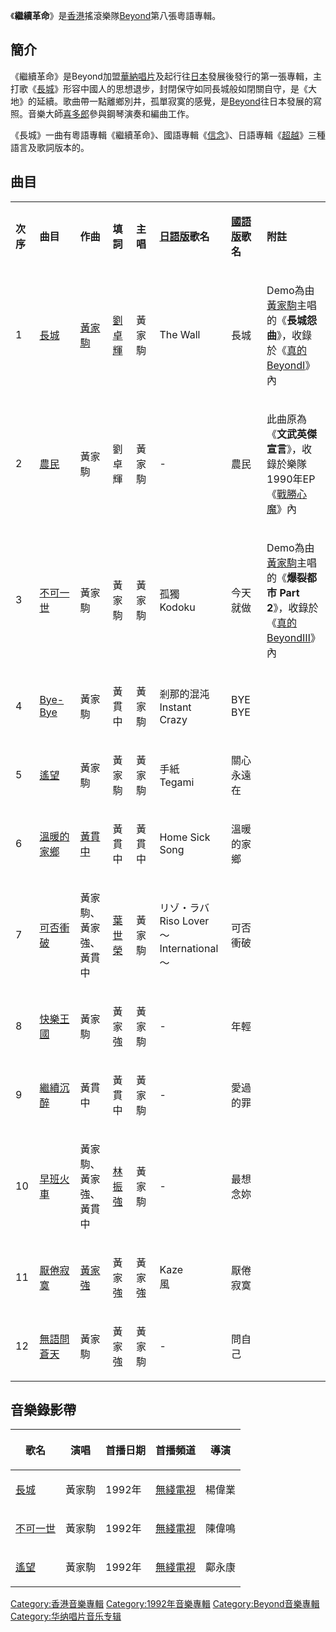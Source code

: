 {{not|繼續革命論}}
{{Unreferenced |time=2008-10-19T05:26:49+00:00 }}
{{noteTA
|1=zh-cn:吉他; zh-tw:吉他; zh-hk:結他;
|2=zh-cn:贝斯; zh-tw:貝斯; zh-hk:低音結他;
|3=zh-cn:电贝斯; zh-tw:電貝斯; zh-hk:低音結他;
|4=zh-cn:贝斯吉他; zh-tw:貝斯吉他; zh-hk:低音結他;
|5=zh-cn:低音吉他; zh-tw:低音吉他; zh-hk:低音結他;
}}

{{Infobox Album | <!-- See Wikipedia:WikiProject_Albums -->
| Name        = 繼續革命 
| Type        = [[專輯|專輯]]
| Artist      = [[Beyond|Beyond]]
| Cover       = cdcover9.jpg
| Released    = {{Start date and age|1992|7|10}}
| Recorded    = 1992年
| Genre       = [[搖滾|搖滾]]、[[粵語流行音樂|粵語流行音樂]]
| Length      =  
| Label       = [[華納唱片|華納唱片]]
| Producer    = [[Beyond|Beyond]]、[[梁邦彥|梁邦彥]]
| Reviews     = 
| Last album  = [[猶豫|猶豫]]<br/>（1991年9月6日）
| This album  = '''繼續革命'''<br/>（1992年7月10日）
| Next album  = [[樂與怒|樂與怒]]<br/>（1993年5月14日）
}}

《'''繼續革命'''》是[[香港|香港]]搖滾樂隊[[Beyond|Beyond]]第八張粵語專輯。

==簡介==
《繼續革命》是Beyond加盟[[華納唱片|華納唱片]]及起行往[[日本|日本]]發展後發行的第一張專輯，主打歌《[[長城_(Beyond)|長城]]》形容中國人的思想退步，封閉保守如同長城般如閉關自守，是《大地》的延續。歌曲帶一點離鄉別井，孤單寂寞的感覺，是[[Beyond|Beyond]]往日本發展的寫照。音樂大師[[喜多郎|喜多郎]]參與鋼琴演奏和編曲工作。

《長城》一曲有粵語專輯《繼續革命》、國語專輯《[[信念_(Beyond)|信念]]》、日語專輯《[[超越|超越]]》三種語言及歌詞版本的。

==曲目==
{| class="wikitable" cellpadding="1"
|-style="background:dodgerblue; color:white" align="center"
|width="40"| '''次序''' || width="160"| '''曲目''' ||width="80"| '''作曲''' ||  width="80"| '''填詞''' || width="80"| '''主唱''' || width="150"| '''[[超越_(專輯)|日語版]]歌名''' || width="150"| '''[[信念_(Beyond)|國語版]]歌名''' || '''附註'''
|-
| 1 || [[長城_(Beyond)|長城]] || [[黃家駒|黃家駒]] || [[劉卓輝|劉卓輝]] || 黃家駒 || The Wall || 長城 || Demo為由[[黃家駒|黃家駒]]主唱的《'''長城怨曲'''》，收錄於《[[真的BeyondⅠ|真的BeyondⅠ]]》內
|-
| 2 || [[農民_(歌曲)|農民]] || 黃家駒 || 劉卓輝 || 黃家駒 || - || 農民 || 此曲原為《'''文武英傑宣言'''》，收錄於樂隊1990年EP《[[戰勝心魔|戰勝心魔]]》內
|-
| 3 || [[不可一世|不可一世]] || 黃家駒 || 黃家駒 || 黃家駒 ||孤獨<br>Kodoku|| 今天就做 || Demo為由[[黃家駒|黃家駒]]主唱的《'''爆裂都市 Part 2'''》，收錄於《[[真的BeyondⅢ|真的BeyondⅢ]]》內
|-
| 4 || [[Bye-Bye|Bye-Bye]] || 黃家駒 || 黃貫中 || 黃家駒 || 剎那的混沌<br>Instant Crazy || BYE BYE || 
|-
| 5 || [[遙望|遙望]] || 黃家駒 || 黃家駒 || 黃家駒 || 手紙<br>Tegami || 關心永遠在 || 
|-
| 6 || [[溫暖的家鄉|溫暖的家鄉]] || [[黃貫中|黃貫中]] ||  黃貫中 || 黃貫中 || Home Sick Song || 溫暖的家鄉 || 
|-
| 7 || [[可否衝破|可否衝破]] || 黃家駒、<br>黃家強、<br>黃貫中 || [[葉世榮|葉世榮]] || 黃家駒 || リゾ・ラバ<br> Riso Lover ～International～ || 可否衝破 || 
|-
| 8 || [[快樂王國|快樂王國]] || 黃家駒 || 黃家強 || 黃家駒 || - || 年輕 || 
|-
| 9 || [[繼續沉醉|繼續沉醉]] || 黃貫中 || 黃貫中 || 黃家駒 || - || 愛過的罪 || 
|-
| 10 || [[早班火車|早班火車]]|| 黃家駒、<br>黃家強、<br>黃貫中  || [[林振強|林振強]] || 黃家駒 || - || 最想念妳 || 
|-
| 11 || [[厭倦寂寞|厭倦寂寞]] || [[黃家強|黃家強]] || 黃家強 || 黃家強 || Kaze<br> 風 || 厭倦寂寞 || 
|-
| 12 || [[無語問蒼天|無語問蒼天]]|| 黃家駒 || 黃家強 || 黃家駒 || - || 問自己 ||                                                                                                                            
|}

== 音樂錄影帶 ==
{| class="wikitable"
! 歌名 !! 演唱 !! 首播日期 !! 首播頻道 !! 導演 
|-
|[http://www.youtube.com/watch?v=0jGZe_D7O68 長城] {{Wayback|url=http://www.youtube.com/watch?v=0jGZe_D7O68 |date=20200420062954 }} ||黃家駒||1992年||[[電視廣播有限公司|無綫電視]]||楊偉業
|-
|[http://www.youtube.com/watch?v=vMn9zkGW_7o 不可一世] {{Wayback|url=http://www.youtube.com/watch?v=vMn9zkGW_7o |date=20200420063000 }} ||黃家駒||1992年||[[電視廣播有限公司|無綫電視]]||陳偉鳴
|-
|[http://www.youtube.com/watch?v=pzMtV0uZUno 遙望] {{Wayback|url=http://www.youtube.com/watch?v=pzMtV0uZUno |date=20200420063006 }} ||黃家駒||1992年||[[電視廣播有限公司|無綫電視]]||鄺永康
|}

{{Beyond}}

[[Category:香港音樂專輯|Category:香港音樂專輯]]
[[Category:1992年音樂專輯|Category:1992年音樂專輯]]
[[Category:Beyond音樂專輯|Category:Beyond音樂專輯]]
[[Category:华纳唱片音乐专辑|Category:华纳唱片音乐专辑]]